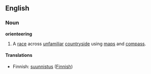 ==English==
===Noun===
'''orienteering'''
#A [[race]] across [[unfamiliar]] [[countryside]] using [[map]]s and [[compass]].

====Translations====
*Finnish: [[suunnistus]] ([[:fi:suunnistus|Finnish]])